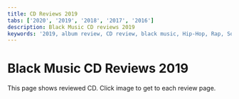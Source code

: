 ```yaml
---
title: CD Reviews 2019
tabs: ['2020', '2019', '2018', '2017', '2016']
description: Black Music CD reviews 2019
keywords: '2019, album review, CD review, black music, Hip-Hop, Rap, Soul, R&B'
---
```



# Black Music CD Reviews 2019

<PageDescription>
This page shows reviewed CD. Click image to get to each review page.
</PageDescription>

<Row>
<Column colMd={3} colLg={3} noGutterMdLeft>
<Review1 />
</Column>
<Column colMd={3} colLg={3} noGutterMdLeft>
<Review2 /> 
</Column>
<Column colMd={3} colLg={3} noGutterMdLeft>
<Review3 /> 
</Column>
<Column colMd={3} colLg={3} noGutterMdLeft>
<Review4 /> 
</Column>
</Row>

<Row>
<Column colMd={3} colLg={3} noGutterMdLeft>
<Review5 />
</Column>
<Column colMd={3} colLg={3} noGutterMdLeft>
<Review6 /> 
</Column>
<Column colMd={3} colLg={3} noGutterMdLeft>
<Review7 /> 
</Column>
<Column colMd={3} colLg={3} noGutterMdLeft>
<Review8 /> 
</Column>
</Row>

<Row>
<Column colMd={3} colLg={3} noGutterMdLeft>
<Review9 />
</Column>
<Column colMd={3} colLg={3} noGutterMdLeft>
<Review10 />
</Column>
<Column colMd={3} colLg={3} noGutterMdLeft>
<Review11 />
</Column>
<Column colMd={3} colLg={3} noGutterMdLeft>
<Review12 />
</Column>
</Row>

<Row>
<Column colMd={3} colLg={3} noGutterMdLeft>
<Review13 />
</Column>
<Column colMd={3} colLg={3} noGutterMdLeft>
<Review14 />
</Column>
<Column colMd={3} colLg={3} noGutterMdLeft>
<Review15 />
</Column>
<Column colMd={3} colLg={3} noGutterMdLeft>
<Review16 />
</Column>
</Row>

<Row>
<Column colMd={3} colLg={3} noGutterMdLeft>
<Review17 />
</Column>
<Column colMd={3} colLg={3} noGutterMdLeft>
<Review18 />
</Column>
<Column colMd={3} colLg={3} noGutterMdLeft>
<Review19 />
</Column>
<Column colMd={3} colLg={3} noGutterMdLeft>
<Review20 />
</Column>
</Row>

<Row>
<Column colMd={3} colLg={3} noGutterMdLeft>
<Review21 />
</Column>
<Column colMd={3} colLg={3} noGutterMdLeft>
<Review22 />
</Column>
<Column colMd={3} colLg={3} noGutterMdLeft>
<Review23 />
</Column>
<Column colMd={3} colLg={3} noGutterMdLeft>
<Review24 />
</Column>
</Row>

<Row>
<Column colMd={3} colLg={3} noGutterMdLeft>
<Review25 />
</Column>
<Column colMd={3} colLg={3} noGutterMdLeft>
<Review26 />
</Column>
<Column colMd={3} colLg={3} noGutterMdLeft>
<Review27 />
</Column>
<Column colMd={3} colLg={3} noGutterMdLeft>
<Review28 />
</Column>
</Row>

<Row>
<Column colMd={3} colLg={3} noGutterMdLeft>
<Review29 />
</Column>
<Column colMd={3} colLg={3} noGutterMdLeft>
<Review30 />
</Column>
<Column colMd={3} colLg={3} noGutterMdLeft>
<Review31 />
</Column>
<Column colMd={3} colLg={3} noGutterMdLeft>
<Review32 />
</Column>
</Row>

<Row>
<Column colMd={3} colLg={3} noGutterMdLeft>
<Review33 />
</Column>
<Column colMd={3} colLg={3} noGutterMdLeft>
<Review34 />
</Column>
<Column colMd={3} colLg={3} noGutterMdLeft>
<Review35 />
</Column>
<Column colMd={3} colLg={3} noGutterMdLeft>
<Review36 />
</Column>
</Row>

<Row>
<Column colMd={3} colLg={3} noGutterMdLeft>
<Review37 />
</Column>
<Column colMd={3} colLg={3} noGutterMdLeft>
<Review38 />
</Column>
<Column colMd={3} colLg={3} noGutterMdLeft>
<Review39 />
</Column>
</Row>
